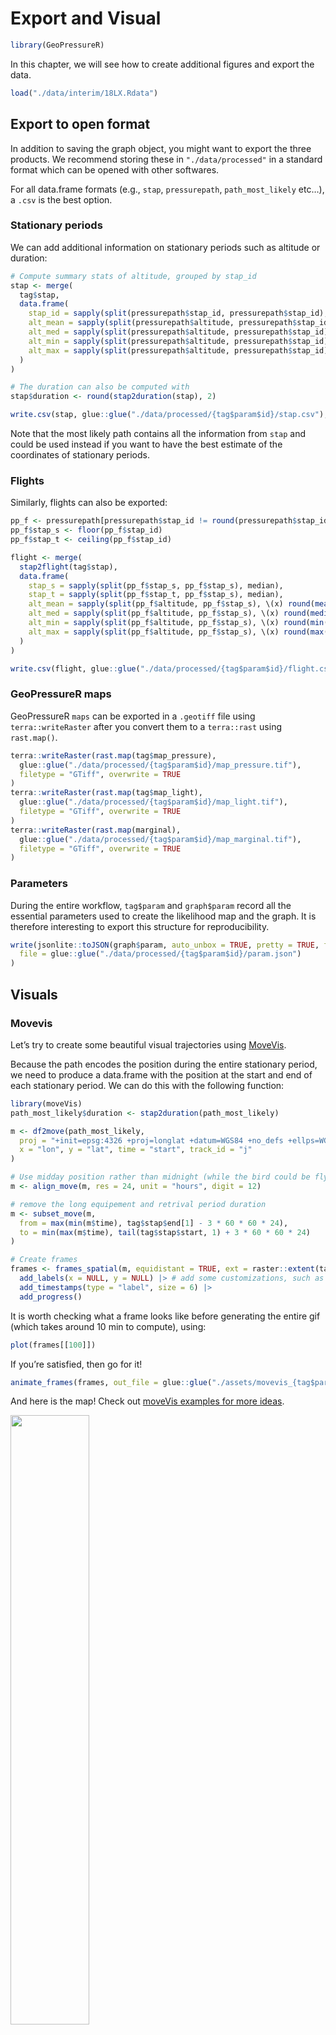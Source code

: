 # Export and Visual

```r
library(GeoPressureR)
```

In this chapter, we will see how to create additional figures and export the data.

```r
load("./data/interim/18LX.Rdata")
```

## Export to open format

In addition to saving the graph object, you might want to export the three products. We recommend storing these in `"./data/processed"` in a standard format which can be opened with other softwares.

For all data.frame formats (e.g., `stap`, `pressurepath`, `path_most_likely` etc...), a `.csv` is the best option.

### Stationary periods

We can add additional information on stationary periods such as altitude or duration:

```r
# Compute summary stats of altitude, grouped by stap_id
stap <- merge(
  tag$stap,
  data.frame(
    stap_id = sapply(split(pressurepath$stap_id, pressurepath$stap_id), median),
    alt_mean = sapply(split(pressurepath$altitude, pressurepath$stap_id), \(x) round(mean(x), 1)),
    alt_med = sapply(split(pressurepath$altitude, pressurepath$stap_id), \(x) round(median(x), 1)),
    alt_min = sapply(split(pressurepath$altitude, pressurepath$stap_id), \(x) round(min(x), 1)),
    alt_max = sapply(split(pressurepath$altitude, pressurepath$stap_id), \(x) round(max(x), 1))
  )
)

# The duration can also be computed with
stap$duration <- round(stap2duration(stap), 2)

write.csv(stap, glue::glue("./data/processed/{tag$param$id}/stap.csv"), row.names = FALSE)
```

Note that the most likely path contains all the information from `stap` and could be used instead if you want to have the best estimate of the coordinates of stationary periods.

### Flights

Similarly, flights can also be exported:

```r
pp_f <- pressurepath[pressurepath$stap_id != round(pressurepath$stap_id), ]
pp_f$stap_s <- floor(pp_f$stap_id)
pp_f$stap_t <- ceiling(pp_f$stap_id)

flight <- merge(
  stap2flight(tag$stap),
  data.frame(
    stap_s = sapply(split(pp_f$stap_s, pp_f$stap_s), median),
    stap_t = sapply(split(pp_f$stap_t, pp_f$stap_s), median),
    alt_mean = sapply(split(pp_f$altitude, pp_f$stap_s), \(x) round(mean(x), 1)),
    alt_med = sapply(split(pp_f$altitude, pp_f$stap_s), \(x) round(median(x), 1)),
    alt_min = sapply(split(pp_f$altitude, pp_f$stap_s), \(x) round(min(x), 1)),
    alt_max = sapply(split(pp_f$altitude, pp_f$stap_s), \(x) round(max(x), 1))
  )
)

write.csv(flight, glue::glue("./data/processed/{tag$param$id}/flight.csv"), row.names = FALSE)
```

### GeoPressureR maps

GeoPressureR `maps` can be exported in a `.geotiff` file using `terra::writeRaster` after you convert them to a `terra::rast` using `rast.map()`.

```r
terra::writeRaster(rast.map(tag$map_pressure),
  glue::glue("./data/processed/{tag$param$id}/map_pressure.tif"),
  filetype = "GTiff", overwrite = TRUE
)
terra::writeRaster(rast.map(tag$map_light),
  glue::glue("./data/processed/{tag$param$id}/map_light.tif"),
  filetype = "GTiff", overwrite = TRUE
)
terra::writeRaster(rast.map(marginal),
  glue::glue("./data/processed/{tag$param$id}/map_marginal.tif"),
  filetype = "GTiff", overwrite = TRUE
)
```

### Parameters

During the entire workflow, `tag$param` and `graph$param` record all the essential parameters used to create the likelihood map and the graph. It is therefore interesting to export this structure for reproducibility.

```r
write(jsonlite::toJSON(graph$param, auto_unbox = TRUE, pretty = TRUE, force = TRUE),
  file = glue::glue("./data/processed/{tag$param$id}/param.json")
)
```

## Visuals

### Movevis

Let's try to create some beautiful visual trajectories using <a href="https://movevis.org/index.html" target="_blank">MoveVis</a>.

Because the path encodes the position during the entire stationary period, we need to produce a data.frame with the position at the start and end of each stationary period. We can do this with the following function:

```r
library(moveVis)
path_most_likely$duration <- stap2duration(path_most_likely)

m <- df2move(path_most_likely,
  proj = "+init=epsg:4326 +proj=longlat +datum=WGS84 +no_defs +ellps=WGS84 +towgs84=0,0,0",
  x = "lon", y = "lat", time = "start", track_id = "j"
)

# Use midday position rather than midnight (while the bird could be flying)
m <- align_move(m, res = 24, unit = "hours", digit = 12)

# remove the long equipement and retrival period duration
m <- subset_move(m,
  from = max(min(m$time), tag$stap$end[1] - 3 * 60 * 60 * 24),
  to = min(max(m$time), tail(tag$stap$start, 1) + 3 * 60 * 60 * 24)
)

# Create frames
frames <- frames_spatial(m, equidistant = TRUE, ext = raster::extent(tag$param$extent)) |>
  add_labels(x = NULL, y = NULL) |> # add some customizations, such as axis labels
  add_timestamps(type = "label", size = 6) |>
  add_progress()
```

It is worth checking what a frame looks like before generating the entire gif (which takes around 10 min to compute), using:

```r
plot(frames[[100]])
```

If you're satisfied, then go for it!

```r
animate_frames(frames, out_file = glue::glue("./assets/movevis_{tag$param$id}.gif"), height = 1000, width = 1000, overwrite = T)
```

And here is the map! Check out <a href="https://movevis.org/index.html#examples" target="_blank">moveVis examples for more ideas</a>.

![](assets/movevis_18LX.gif){width="50%"}

### `ggpmap`

Enter your google map API (see documentation of `?register_google()`)

```r
library(ggmap)
library(cowplot)
register_google("googlemap_key")
```

```r
istap_winter <- which(stap2duration(tag$stap) > 50)[2]

p0 <- get_googlemap(
  center = c(lon = path_most_likely$lon[istap_winter], lat = path_most_likely$lat[istap_winter]),
  zoom = 9, maptype = "hybrid", size = c(1280, 1280), scale = 4
) |>
  ggmap() + theme_map()
```

```r
# Convert to data.frame
df <- rast.map(marginal)[[istap_winter]] |>
  terra::disagg(5, method = "bilinear") |>
  as.data.frame(xy = TRUE)
names(df)[3] <- "layer"

# Compute the percentile
df <- df[!is.na(df$layer), ]
df <- df[order(df$layer), ]
df$layerP <- 1 - cumsum(df$layer) / sum(df$layer)

# Add plot
p <- p0 +
  geom_contour(df, aes(x = x, y = y, z = layerP, color = after_stat(level)), linewidth = 2, breaks = c(.5, .1)) +
  scale_colour_gradient(
    high = "red",
    low = "white",
    limits = c(0, .1),
    guide = "none"
  )
```

```r
plot_inset <- ggplot() +
  borders("world", colour = "gray90", fill = "gray50", linewidth = 0.1) +
  coord_quickmap(
    xlim = c(-18, 51),
    ylim = c(-35, 37),
    expand = FALSE
  ) +
  geom_rect(
    aes(
      xmin = layer_scales(p0)$x$range$range[1],
      xmax = layer_scales(p0)$x$range$range[2],
      ymin = layer_scales(p0)$y$range$range[1],
      ymax = layer_scales(p0)$y$range$range[2]
    ),
    color = "red", alpha = 0.1, linewidth = 1
  ) +
  theme_map() +
  theme(
    panel.border = element_rect(colour = "black", fill = NA, linewidth = 1),
    panel.background = element_rect(fill = "#FFFFFF")
  )

pf <- ggdraw() +
  draw_plot(p) +
  draw_plot(plot_inset, x = .15, y = .06, width = 0.35, height = 0.35)
```

```r
ggsave(plot = pf, "assets/wintering_location.png")
```

![](assets/wintering_location.png){width="50%"}

### More ideas

Check the Resources section to see what others have done with this method!
